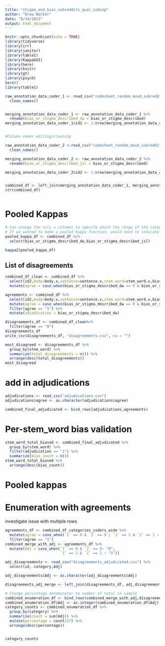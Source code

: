 ```yaml
---
title: "stigma_and_bias_subreddits_qual_coding"
author: "Drew Walker"
date: "8/14/2022"
output: html_document
---
```


```r
knitr::opts_chunk$set(echo = TRUE)
library(tidyverse)
library(irr)
library(janitor)
library(table1)
library(KappaGUI)
library(here)
library(knitr)
library(gt)
library(psych)
here()
library(table1)
```


```r
raw_annotation_data_coder_1 <- read_csv("codesheet_random_moud_subreddit_posts_bias_lexicon_dw.csv") %>% 
  clean_names()


merging_annotation_data_coder_1 <- raw_annotation_data_coder_1 %>% 
  rename(bias_or_stigma_described_dw = bias_or_stigma_described)
merging_annotation_data_coder_1$id2 <- 1:nrow(merging_annotation_data_coder_1)


#Column names editing/cleaning 

raw_annotation_data_coder_2 <-read_csv("codesheet_random_moud_subreddit_posts_bias_lexicon_JSL.csv") %>% 
  clean_names() 

merging_annotation_data_coder_2 <- raw_annotation_data_coder_2 %>% 
  rename(bias_or_stigma_described_jsl = bias_or_stigma_described)

merging_annotation_data_coder_2$id2 <- 1:nrow(merging_annotation_data_coder_2)


combined_df <- left_join(merging_annotation_data_coder_1, merging_annotation_data_coder_2, by = "id2")
str(combined_df)



```

# Pooled Kappas

```r
# Can change the cols = columns to specify which the range of the categories
# If we wanted to make a pooled kappa function, would need to indicate all columns for which we should elongate for the category item
pooled_kappa_df <- combined_df %>% 
  select(bias_or_stigma_described_dw,bias_or_stigma_described_jsl)

kappa2(pooled_kappa_df)

```
## List of disagreements 
```r
combined_df_clean <- combined_df %>% 
  select(id2,body=body.x,sentence=sentence.x,stem_word=stem_word.x,bias_or_stigma_described_dw, bias_or_stigma_described_jsl,drew_notes = notes.x,jenn_notes = notes.y) %>% 
  mutate(agree = case_when(bias_or_stigma_described_dw == 0 & bias_or_stigma_described_jsl == 0 | bias_or_stigma_described_dw == 1 & bias_or_stigma_described_jsl == 1 ~ "1", TRUE ~"0"))

agreements <- combined_df %>% 
  select(id2,body=body.x,sentence=sentence.x,stem_word=stem_word.x,bias_or_stigma_described_dw, bias_or_stigma_described_jsl,drew_notes = notes.x,jenn_notes = notes.y) %>% 
  mutate(agree = case_when(bias_or_stigma_described_dw == 0 & bias_or_stigma_described_jsl == 0 | bias_or_stigma_described_dw == 1 & bias_or_stigma_described_jsl == 1 ~ "1", TRUE ~"0"))%>% 
  filter(agree == "1") %>% 
  mutate(adjudication = bias_or_stigma_described_dw)

disagreements_df <- combined_df_clean%>% 
  filter(agree == "0")
disagreements_df
write_csv(disagreements_df, "disagreements.csv", na = "")

most_disagreed <- disagreements_df %>% 
  group_by(stem_word) %>% 
  summarize(total_disagreements = n()) %>% 
  arrange(desc(total_disagreements))
most_disagreed
```
# add in adjudications

```r
adjudications <- read_csv("adjudications.csv")
adjudications$agree <- as.character(adjudications$agree)

combined_final_adjudicated <- bind_rows(adjudications,agreements)

```


# Per-stem_word bias validation
```r
stem_word_total_biased <- combined_final_adjudicated %>% 
  group_by(stem_word) %>% 
  filter(adjudication == "1") %>% 
  summarize(bias_count = n())
stem_word_total_biased %>% 
  arrange(desc(bias_count))
```

# Pooled kappas 


# Enumeration with agreements

investigate issue with multiple rows 
```r
agreements_df <- combined_df_categories_coders_wide %>% 
  mutate(agree = case_when(`1` == 0 & `2` == 0 | `1` == 1 & `2` == 1 ~ "1", TRUE ~"0")) %>%
  filter(agree == "1")
combined_merge_with_adj <- agreements_df %>% 
  mutate(Adj = case_when(`1` == 0 & `2` == 0~ "0",
                         `1` == 1 & `2` == 1 ~ "1"))

adj_disagreements <- read_csv("disagreements_adjudicated.csv") %>% 
  select(id, category,Adj)

adj_disagreements$Adj <- as.character(adj_disagreements$Adj)

disagreements_adj_merge <- left_join(disagreements_df, adj_disagreements, by = c("id", "category"))

# Change percentage denominator to number of total in sample 
combined_enumeration_df <- bind_rows(combined_merge_with_adj,disagreements_adj_merge)
combined_enumeration_df$Adj <- as.integer(combined_enumeration_df$Adj)
category_counts <- combined_enumeration_df %>% 
  group_by(category) %>% 
  summarize(count = sum(Adj)) %>% 
  mutate(percentage = count/27) %>% 
  arrange(desc(percentage))


category_counts
```